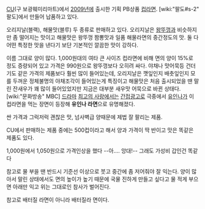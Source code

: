 [[CU]](구 보광훼미리마트)에서 [[2009년]]에 출시한 기획 PB상품 [[컵라면]]. [wiki:"팔도#s-2" 팔도]에서 만들어 납품하고 있다.

오리지날(블랙), 해물맛(블루) 두 종류로 판매하고 있다. 오리지날은 [[왕뚜껑]]과 비슷하지만 좀 떨어지는 맛이고 해물맛은 왕뚜껑 짬뽕맛과 일품 해물라면의 중간정도의 맛. 둘 다 어떤 특정한 맛을 낸다기 보단 기본적인 깔끔한 맛이 강하다.

이름 그대로 양이 많다. 1,000원대의 여타 큰 사이즈 컵라면에 비해 면의 양이 15%로 정도 증량되어 있고 가격은 990원으로 왕뚜껑보다 오히려 싸다. 야채나 맛어묵등 건더기도 같은 가격의 제품보다 훨씬 많이 들어있는데, 오리지날은 깻잎인지 배춧잎인지 모를 두꺼운 정체불명의 야채조각이 들어있는게 특징이고 해물맛은 처음 출시되었을 땐 말린 잔새우가 꽤 많이 들어있었지만 지금은 대부분 새우맛 어묵으로 바뀐 상태다. [wiki:"문화방송" MBC] [[드라마]] [[최고의 사랑]]에서는 [[간접광고]]로 극중에서 [[유인나]]가 이 컵라면을 먹는 장면이 등장해 '''유인나 라면'''으로 유명해졌다.

싼 가격과 그럭저럭 괜찮은 맛, 넘사벽급 양때문에 제법 잘 팔리는 제품.

CU에서 판매하는 제품 중에는 500컵이라고 해서 양과 가격이 딱 반이고 맛은 똑같은 제품도 있다.

1,000원에서 1,050원으로 가격인상을 했다 --아.... 앙대!-- 그래도 가성비 갑인건 똑같다

참고로 물 부을 땐 반드시 기준선 이상으로 붓고 중간에 좀 저어줘야 잘 익는다. 양이 많아서 말린 상태에서도 면의 높이가 높기 때문에 국물 진하게 만들고 싶다고 물 적게 부으면 아래만 익고 위는 그대로인 참사가 벌어진다.

참고로 배터질 라면이 아니라 배터질라 면이다.
